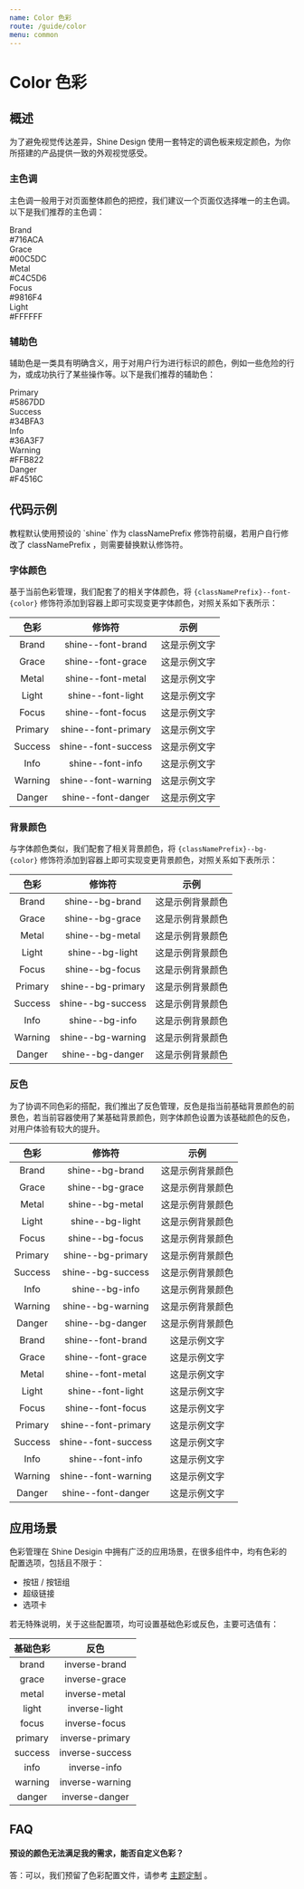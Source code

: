 ```yaml
---
name: Color 色彩
route: /guide/color
menu: common
---
```



# Color 色彩

## 概述

为了避免视觉传达差异，Shine Design 使用一套特定的调色板来规定颜色，为你所搭建的产品提供一致的外观视觉感受。

### 主色调

主色调一般用于对页面整体颜色的把控，我们建议一个页面仅选择唯一的主色调。以下是我们推荐的主色调：

<Row>
  <Col col={4}>
    <div className="color-helper shine--bg-brand">
      Brand
      <div>#716ACA</div>
    </div>
  </Col>
  <Col col={4}>
    <div className="color-helper shine--bg-grace">
      Grace
      <div>#00C5DC</div>
    </div>
  </Col>
  <Col col={4}>
    <div className="color-helper shine--bg-metal">
      Metal
      <div>#C4C5D6</div>
    </div>
  </Col>
  <Col col={4}>
    <div className="color-helper shine--bg-focus">
      Focus
      <div>#9816F4</div>
    </div>
  </Col>
  <Col col={4}>
    <div className="color-helper shine--bg-light">
      Light
      <div>#FFFFFF</div>
    </div>
  </Col>
</Row>

### 辅助色

辅助色是一类具有明确含义，用于对用户行为进行标识的颜色，例如一些危险的行为，或成功执行了某些操作等。以下是我们推荐的辅助色：

<Row>
  <Col col={4}>
    <div className="color-helper shine--bg-primary">
      Primary
      <div>#5867DD</div>
    </div>
  </Col>
  <Col col={4}>
    <div className="color-helper shine--bg-success">
      Success
      <div>#34BFA3</div>
    </div>
  </Col>
  <Col col={4}>
    <div className="color-helper shine--bg-info">
      Info
      <div>#36A3F7</div>
    </div>
  </Col>
  <Col col={4}>
    <div className="color-helper shine--bg-warning">
      Warning
      <div>#FFB822</div>
    </div>
  </Col>
  <Col col={4}>
    <div className="color-helper shine--bg-danger">
      Danger
      <div>#F4516C</div>
    </div>
  </Col>
</Row>

## 代码示例

<MessageBox messageType="info">
  教程默认使用预设的 `shine` 作为 classNamePrefix 修饰符前缀，若用户自行修改了 classNamePrefix ，则需要替换默认修饰符。
</MessageBox>

### 字体颜色

基于当前色彩管理，我们配套了的相关字体颜色，将 `{classNamePrefix}--font-{color}` 修饰符添加到容器上即可实现变更字体颜色，对照关系如下表所示：

|  色彩   |       修饰符        |                        示例                         |
| :-----: | :-----------------: | :-------------------------------------------------: |
|  Brand  |  shine--font-brand  |  <div className="shine--font-brand">这是示例文字</div>  |
|  Grace  |  shine--font-grace  |  <div className="shine--font-grace">这是示例文字</div>  |
|  Metal  |  shine--font-metal  |  <div className="shine--font-metal">这是示例文字</div>  |
|  Light  |  shine--font-light  |  <div className="shine--font-light">这是示例文字</div>  |
|  Focus  |  shine--font-focus  |  <div className="shine--font-focus">这是示例文字</div>  |
| Primary | shine--font-primary | <div className="shine--font-primary">这是示例文字</div> |
| Success | shine--font-success | <div className="shine--font-success">这是示例文字</div> |
|  Info   |  shine--font-info   |  <div className="shine--font-info">这是示例文字</div>   |
| Warning | shine--font-warning | <div className="shine--font-warning">这是示例文字</div> |
| Danger  | shine--font-danger  | <div className="shine--font-danger">这是示例文字</div>  |

### 背景颜色

与字体颜色类似，我们配套了相关背景颜色，将 `{classNamePrefix}--bg-{color}` 修饰符添加到容器上即可实现变更背景颜色，对照关系如下表所示：

|  色彩   |      修饰符       |                         示例                          |
| :-----: | :---------------: | :---------------------------------------------------: |
|  Brand  |  shine--bg-brand  |  <div className="shine--bg-brand">这是示例背景颜色</div>  |
|  Grace  |  shine--bg-grace  |  <div className="shine--bg-grace">这是示例背景颜色</div>  |
|  Metal  |  shine--bg-metal  |  <div className="shine--bg-metal">这是示例背景颜色</div>  |
|  Light  |  shine--bg-light  |  <div className="shine--bg-light">这是示例背景颜色</div>  |
|  Focus  |  shine--bg-focus  |  <div className="shine--bg-focus">这是示例背景颜色</div>  |
| Primary | shine--bg-primary | <div className="shine--bg-primary">这是示例背景颜色</div> |
| Success | shine--bg-success | <div className="shine--bg-success">这是示例背景颜色</div> |
|  Info   |  shine--bg-info   |  <div className="shine--bg-info">这是示例背景颜色</div>   |
| Warning | shine--bg-warning | <div className="shine--bg-warning">这是示例背景颜色</div> |
| Danger  | shine--bg-danger  | <div className="shine--bg-danger">这是示例背景颜色</div>  |

### 反色

为了协调不同色彩的搭配，我们推出了反色管理，反色是指当前基础背景颜色的前景色，若当前容器使用了某基础背景颜色，则字体颜色设置为该基础颜色的反色，对用户体验有较大的提升。

|  色彩   |       修饰符        |                                       示例                                        |
| :-----: | :-----------------: | :-------------------------------------------------------------------------------: |
|  Brand  |   shine--bg-brand   |   <div className="shine--bg-brand shine--font-inverse-brand">这是示例背景颜色</div>   |
|  Grace  |   shine--bg-grace   |   <div className="shine--bg-grace shine--font-inverse-grace">这是示例背景颜色</div>   |
|  Metal  |   shine--bg-metal   |   <div className="shine--bg-metal shine--font-inverse-metal">这是示例背景颜色</div>   |
|  Light  |   shine--bg-light   |   <div className="shine--bg-light shine--font-inverse-light">这是示例背景颜色</div>   |
|  Focus  |   shine--bg-focus   |   <div className="shine--bg-focus shine--font-inverse-focus">这是示例背景颜色</div>   |
| Primary |  shine--bg-primary  | <div className="shine--bg-primary shine--font-inverse-primary">这是示例背景颜色</div> |
| Success |  shine--bg-success  | <div className="shine--bg-success shine--font-inverse-success">这是示例背景颜色</div> |
|  Info   |   shine--bg-info    |    <div className="shine--bg-info shine--font-inverse-info">这是示例背景颜色</div>    |
| Warning |  shine--bg-warning  | <div className="shine--bg-warning shine--font-inverse-warning">这是示例背景颜色</div> |
| Danger  |  shine--bg-danger   |  <div className="shine--bg-danger shine--font-inverse-danger">这是示例背景颜色</div>  |
|  Brand  |  shine--font-brand  |     <div className="shine--bg-inverse-brand shine--font-brand">这是示例文字</div>     |
|  Grace  |  shine--font-grace  |     <div className="shine--bg-inverse-grace shine--font-grace">这是示例文字</div>     |
|  Metal  |  shine--font-metal  |     <div className="shine--bg-inverse-metal shine--font-metal">这是示例文字</div>     |
|  Light  |  shine--font-light  |     <div className="shine--bg-inverse-light shine--font-light">这是示例文字</div>     |
|  Focus  |  shine--font-focus  |     <div className="shine--bg-inverse-focus shine--font-focus">这是示例文字</div>     |
| Primary | shine--font-primary |   <div className="shine--bg-inverse-primary shine--font-primary">这是示例文字</div>   |
| Success | shine--font-success |   <div className="shine--bg-inverse-success shine--font-success">这是示例文字</div>   |
|  Info   |  shine--font-info   |      <div className="shine--bg-inverse-info shine--font-info">这是示例文字</div>      |
| Warning | shine--font-warning |   <div className="shine--bg-inverse-warning shine--font-warning">这是示例文字</div>   |
| Danger  | shine--font-danger  |    <div className="shine--bg-inverse-danger shine--font-danger">这是示例文字</div>    |

## 应用场景

色彩管理在 Shine Desigin 中拥有广泛的应用场景，在很多组件中，均有色彩的配置选项，包括且不限于：

- 按钮 / 按钮组
- 超级链接
- 选项卡

若无特殊说明，关于这些配置项，均可设置基础色彩或反色，主要可选值有：

| 基础色彩 |      反色       |
| :------: | :-------------: |
|  brand   |  inverse-brand  |
|  grace   |  inverse-grace  |
|  metal   |  inverse-metal  |
|  light   |  inverse-light  |
|  focus   |  inverse-focus  |
| primary  | inverse-primary |
| success  | inverse-success |
|   info   |  inverse-info   |
| warning  | inverse-warning |
|  danger  | inverse-danger  |

## FAQ

#### 预设的颜色无法满足我的需求，能否自定义色彩？

答：可以，我们预留了色彩配置文件，请参考 [主题定制](./custom) 。
